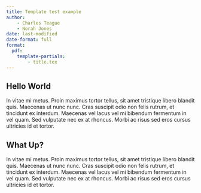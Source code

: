 ```yaml
---
title: Template test example
author: 
    - Charles Teague
    - Norah Jones
date: last-modified
date-format: full
format:
  pdf:
    template-partials:
        - title.tex
---
```


## Hello World

In vitae mi metus. Proin maximus tortor tellus, sit amet tristique libero blandit quis. Maecenas ut nunc nunc. Cras suscipit odio non felis rutrum, et tincidunt ex interdum. Maecenas vel lacus vel mi bibendum fermentum in vel quam. Sed vulputate nec ex at rhoncus. Morbi ac risus sed eros cursus ultricies id et tortor.


## What Up?

In vitae mi metus. Proin maximus tortor tellus, sit amet tristique libero blandit quis. Maecenas ut nunc nunc. Cras suscipit odio non felis rutrum, et tincidunt ex interdum. Maecenas vel lacus vel mi bibendum fermentum in vel quam. Sed vulputate nec ex at rhoncus. Morbi ac risus sed eros cursus ultricies id et tortor.